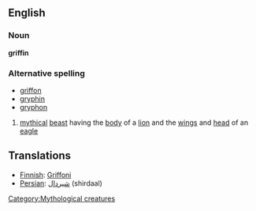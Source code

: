 ==English==
[[Category:Mythological creatures]]
===Noun===
'''griffin'''

===Alternative spelling===
*[[griffon]]
*[[gryphin]]
*[[gryphon]]

#[[myth]]ical [[beast]] having the [[body]] of a [[lion]] and the [[wing]]s and [[head]] of an [[eagle]]

==Translations==
*[[Finnish]]: [[Griffoni]]
*[[Persian]]: [[شیردال]] (shirdaal)